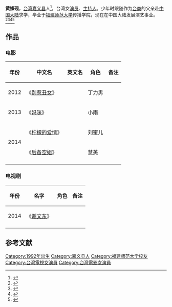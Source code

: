 {{Update|time=2020-06-29T03:12:29+00:00}}
{{艺人<!--导演、男演员、女演员、男歌手、女歌手、节目主持-->
| 图片     = 
| 图片简介 = 
| 姓名     = 黄嫀砚
| 类型     = 女演员
| 英文名   = {{lang|en|Ching-Yen Huang}}
| 綽號     = 
| 国籍     = {{ROC}}
| 民族     = [[汉族|汉族]]
| 出生日期 = {{birth date and age|1995|7|30}} 
| 出生地点 = {{ROC}}[[台湾|台湾]][[嘉義市|嘉义县]]
| 逝世日期 = <!--卒年在前生年在后{{death date and age|}} -->
| 逝世地点 = 
| 职业     = 演员
| 语言     = 汉语
| 教育程度 = [[福建师范大学|福建师范大学]]
| 宗教信仰 = 
| 配偶     = <!--  {{marriage|姓名||}}  -->
| 儿女     = 
| 父母     = 
| 活跃年代 = 2012年至今
| 代表作   = 《后备空姐》<br>《聊斋》
| 经纪公司 = 福建省广播影视集团
| 奖项     =  <!--  {{Awards|award= |year= |title= }} -->
| 网站     = <!-- {{URL|www.example.com}} -->
| IMDb     = 
}}

'''黄嫀砚'''{{BD|1996年|7月30日|||catIdx=H黄}}，[[台湾|台湾]][[嘉义县|嘉义县]]人<ref>{{cite news |author1=中央通訊社 |title=DV看兩岸 影像合作新思維 |url=https://www.chinatimes.com/realtimenews/20140103005837-260405?chdtv |accessdate=2021-01-28 |work=中時新聞網 |date=2014-01-03}}</ref>，台湾女[[演员|演员]]、[[主持人|主持人]]。少年时跟随作为[[台商|台商]]的父亲赴[[中華人民共和國|中国大陆]]求学，毕业于[[福建师范大学|福建师范大学]]传播学院，现在在中国大陆发展演艺事业。<ref>{{cite news|author= |url=http://movie.douban.com/celebrity/1328065/ |title=黄嫀砚 |newspaper=豆瓣网 |date= |language=zh-hans |location=}}</ref><ref>{{cite news|author= |url= http://news.163.com/10/0604/02/68A69TVT00014AED.html|title= 台湾女孩黄懿凤新晋人气王(组图)|newspaper= 网易|date= 2010-06-04|language= zh-hans|location= |access-date= 2015-01-03|archive-url= https://web.archive.org/web/20150103115321/http://news.163.com/10/0604/02/68A69TVT00014AED.html|archive-date= 2015-01-03|dead-url= yes}}</ref><ref>{{cite news|author= |url=http://www.taihainet.com/news/twnews/twrw/2011-05-10/689115.html |title=90后正妹大陆“修行记” |newspaper=台海网 |date=2011-05-10 |language=zh-hans |location=}}</ref><ref>{{cite news |author= |url=http://news.163.com/10/0610/02/68PL602M00014AED.html |title=“人气王”翁潇：最想谢爸妈(组图) |newspaper=网易 |date=2010-06-10 |language=zh-hans |location= |access-date=2015-01-03 |archive-url=https://web.archive.org/web/20150103115529/http://news.163.com/10/0610/02/68PL602M00014AED.html |archive-date=2015-01-03 |dead-url=yes }}</ref>

==作品==
=== 电影 ===
{| class="wikitable"
|-
! 年份 !! 中文名 !! 英文名 !! 角色  !! 备注
|-
|  2012 || 《[[别惹丑女|别惹丑女]]》   ||  <!-- {{lang|en|}} -->  ||  丁力男     ||   
|-
|  2013 ||  《[[妈咪_(中國电影)|妈咪]]》 ||     || 小雨  || 
|-
|rowspan="2"|  2014 || 《[[柠檬的爱情|柠檬的爱情]]》   ||    || 刘蜜儿    ||   
|-
|  《[[后备空姐|后备空姐]]》  || {{lang|en|The Cabin Crew}}  ||   慧美 ||  
|-
|}

=== 电视剧 ===
{| class="wikitable"
|-
! 年份 !! 名字  !! 角色 !! 备注
|-
|  2014  || 《[[谢文东_(电视剧)|谢文东]]》 ||      ||    
|-
 |}

==参考文献==
{{Reflist|2}}

{{DEFAULTSORT:H黄}}
[[Category:1992年出生|Category:1992年出生]]
[[Category:嘉义县人|Category:嘉义县人]]
[[Category:福建师范大学校友|Category:福建师范大学校友]]
[[Category:台灣電視女演員|Category:台灣電視女演員]]
[[Category:台灣電影女演員|Category:台灣電影女演員]]